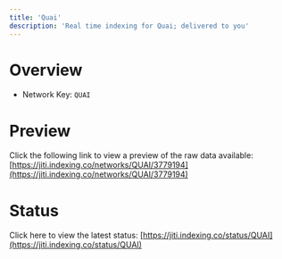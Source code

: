 ```yaml
---
title: 'Quai'
description: 'Real time indexing for Quai; delivered to you'
---
```


# Overview
- Network Key: `QUAI`

# Preview
Click the following link to view a preview of the raw data available: [https://jiti.indexing.co/networks/QUAI/3779194](https://jiti.indexing.co/networks/QUAI/3779194)

# Status
Click here to view the latest status: [https://jiti.indexing.co/status/QUAI](https://jiti.indexing.co/status/QUAI)
